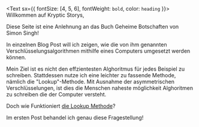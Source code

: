 <Text sx={{ fontSize: [4, 5, 6], fontWeight: `bold`, color: `heading` }}>
  Willkommen auf Kryptic Storys,
</Text>

Diese Seite ist eine Anlehnung an das Buch Geheime Botschaften von Simon Singh!

In einzelnen Blog Post will ich zeigen, wie die von ihm genannten Verschlüsselungsalgorithmen mithilfe eines Computers umgesetzt werden können.

Mein Ziel ist es nicht den effzientesten Alghoritmus für jedes Beispiel zu schreiben. Stattdessen nutze ich eine leichter zu fassende Methode, nämlich die "Lookup"-Methode.
Mit Ausnahme der asymmetrischen Verschlüsselungen, ist dies die Menschen naheste möglichkeit Alghoritmen zu schreiben die der Computer versteht.

Doch wie Funktioniert [die Lookup Methode](https://krypticstorys.gatsbyjs.io/lookup)?

Im ersten Post behandel ich genau diese Fragestellung!